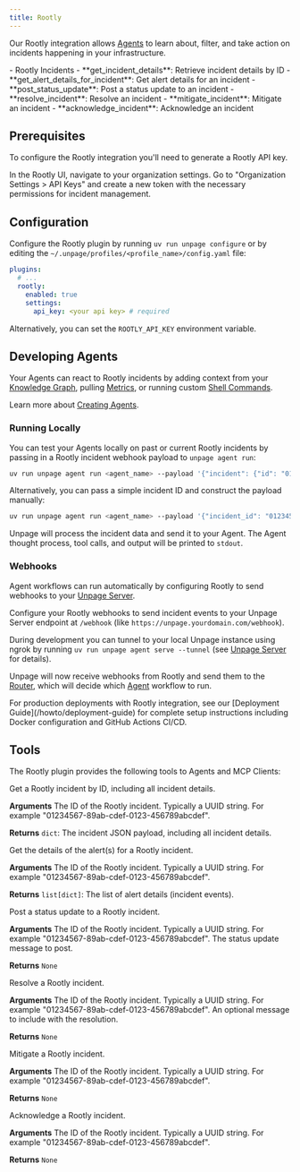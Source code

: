 ```yaml
---
title: Rootly
---
```


Our Rootly integration allows [Agents](/concepts/agents) to learn about, filter, and
take action on incidents happening in your infrastructure.

<AccordionGroup>
  <Accordion title="Knowledge Graph nodes" icon="diagram-project">
    - Rootly Incidents
  </Accordion>

  <Accordion title="MCP Tools" icon="wrench">
    - **get_incident_details**: Retrieve incident details by ID
    - **get_alert_details_for_incident**: Get alert details for an incident
    - **post_status_update**: Post a status update to an incident
    - **resolve_incident**: Resolve an incident
    - **mitigate_incident**: Mitigate an incident
    - **acknowledge_incident**: Acknowledge an incident
  </Accordion>
</AccordionGroup>

## Prerequisites

To configure the Rootly integration you'll need to generate a Rootly API key.

<Steps>
  <Step title="Open your Rootly Organization Settings">
    In the Rootly UI, navigate to your organization settings.
  </Step>
  <Step title="Generate API Token">
    Go to "Organization Settings > API Keys" and create a new token with the necessary permissions for incident management.
  </Step>
</Steps>


## Configuration
Configure the Rootly plugin by running `uv run unpage configure` or by editing
the `~/.unpage/profiles/<profile_name>/config.yaml` file:

```yaml
plugins:
  # ...
  rootly:
    enabled: true
    settings:
      api_key: <your api key> # required
```

Alternatively, you can set the `ROOTLY_API_KEY` environment variable.


## Developing Agents
Your Agents can react to Rootly incidents by adding context from your
[Knowledge Graph](/concepts/knowledge-graph), pulling [Metrics](/plugins/metrics),
or running custom [Shell Commands](/plugins/shell).

Learn more about [Creating Agents](/concepts/agents).

### Running Locally
You can test your Agents locally on past or current Rootly incidents by
passing in a Rootly incident webhook payload to `unpage agent run`:

```bash
uv run unpage agent run <agent_name> --payload '{"incident": {"id": "01234567-89ab-cdef-0123-456789abcdef", "attributes": {...}, "type": "incidents"}}'
```

Alternatively, you can pass a simple incident ID and construct the payload manually:

```bash
uv run unpage agent run <agent_name> --payload '{"incident_id": "01234567-89ab-cdef-0123-456789abcdef"}'
```

Unpage will process the incident data and send it to your Agent. The
Agent thought process, tool calls, and output will be printed to `stdout`.

### Webhooks
Agent workflows can run automatically by configuring Rootly to send webhooks
to your [Unpage Server](/commands/agent#subcommand%3A-serve).

Configure your Rootly webhooks to send incident events to your Unpage Server
endpoint at `/webhook` (like `https://unpage.yourdomain.com/webhook`).

During development you can tunnel to your local Unpage instance using ngrok by
running `uv run unpage agent serve --tunnel` (see [Unpage Server](/commands/agent#subcommand%3A-serve)
for details).

Unpage will now receive webhooks from Rootly and send them to the
[Router](/concepts/router), which will decide which [Agent](/concepts/agents) workflow to run.

<Info>
For production deployments with Rootly integration, see our [Deployment Guide](/howto/deployment-guide) for complete setup instructions including Docker configuration and GitHub Actions CI/CD.
</Info>


## Tools
The Rootly plugin provides the following tools to Agents and MCP Clients:

<Card title="get_incident_details">
  Get a Rootly incident by ID, including all incident details.

  **Arguments**
  <ParamField path="incident_id" type="string" required>
    The ID of the Rootly incident. Typically a UUID string. For example "01234567-89ab-cdef-0123-456789abcdef".
  </ParamField>

  **Returns** `dict`: The incident JSON payload, including all incident details.
</Card>
<br />

<Card title="get_alert_details_for_incident">
  Get the details of the alert(s) for a Rootly incident.

  **Arguments**
  <ParamField path="incident_id" type="string" required>
    The ID of the Rootly incident. Typically a UUID string. For example "01234567-89ab-cdef-0123-456789abcdef".
  </ParamField>

  **Returns** `list[dict]`: The list of alert details (incident events).
</Card>
<br />

<Card title="post_status_update">
  Post a status update to a Rootly incident.

  **Arguments**
  <ParamField path="incident_id" type="string" required>
    The ID of the Rootly incident. Typically a UUID string. For example "01234567-89ab-cdef-0123-456789abcdef".
  </ParamField>
  <ParamField path="message" type="string" required>
    The status update message to post.
  </ParamField>

  **Returns** `None`
</Card>
<br />

<Card title="resolve_incident">
  Resolve a Rootly incident.

  **Arguments**
  <ParamField path="incident_id" type="string" required>
    The ID of the Rootly incident. Typically a UUID string. For example "01234567-89ab-cdef-0123-456789abcdef".
  </ParamField>
  <ParamField path="resolution_message" type="string">
    An optional message to include with the resolution.
  </ParamField>

  **Returns** `None`
</Card>
<br />

<Card title="mitigate_incident">
  Mitigate a Rootly incident.

  **Arguments**
  <ParamField path="incident_id" type="string" required>
    The ID of the Rootly incident. Typically a UUID string. For example "01234567-89ab-cdef-0123-456789abcdef".
  </ParamField>

  **Returns** `None`
</Card>
<br />

<Card title="acknowledge_incident">
  Acknowledge a Rootly incident.

  **Arguments**
  <ParamField path="incident_id" type="string" required>
    The ID of the Rootly incident. Typically a UUID string. For example "01234567-89ab-cdef-0123-456789abcdef".
  </ParamField>

  **Returns** `None`
</Card>